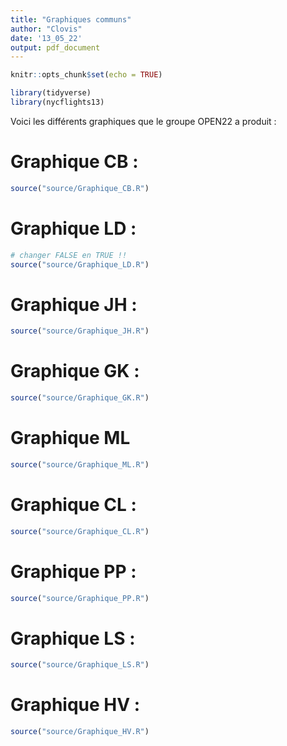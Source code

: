 ```yaml
---
title: "Graphiques communs"
author: "Clovis"
date: '13_05_22'
output: pdf_document
---
```


```r
knitr::opts_chunk$set(echo = TRUE)
```

```r
library(tidyverse)
library(nycflights13)
```

Voici les différents graphiques que le groupe OPEN22 a produit :

# Graphique CB :

```r
source("source/Graphique_CB.R")
```

# Graphique LD :

```r
# changer FALSE en TRUE !!
source("source/Graphique_LD.R")
```

# Graphique JH :

```r
source("source/Graphique_JH.R")
```

# Graphique GK :

```r
source("source/Graphique_GK.R")
```

# Graphique ML

```r
source("source/Graphique_ML.R")
```
# Graphique CL :

```r
source("source/Graphique_CL.R")
```
# Graphique PP :

```r
source("source/Graphique_PP.R")
```
# Graphique LS :

```r
source("source/Graphique_LS.R")
```

# Graphique HV :
```r
source("source/Graphique_HV.R")
```



 




 
 
